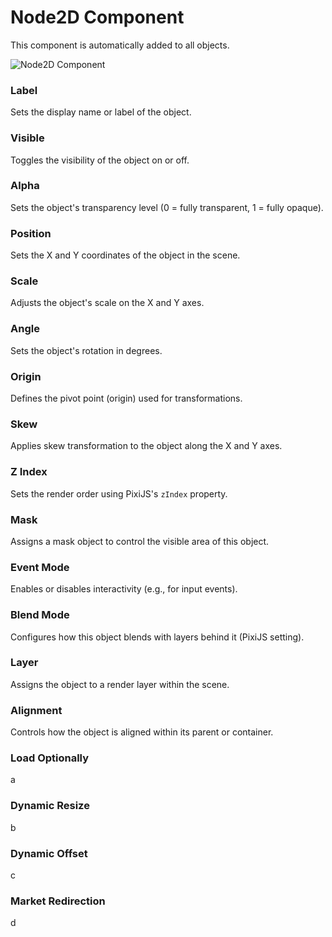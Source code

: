# Node2D Component


This component is automatically added to all objects.

<Image src="/studio-docs/components/node2d-component.png" alt="Node2D Component" width={400} height={600} className="pt-6" />

### Label

Sets the display name or label of the object.

### Visible

Toggles the visibility of the object on or off.

### Alpha

Sets the object's transparency level (0 = fully transparent, 1 = fully opaque).

### Position

Sets the X and Y coordinates of the object in the scene.

### Scale

Adjusts the object's scale on the X and Y axes.

### Angle

Sets the object's rotation in degrees.

### Origin

Defines the pivot point (origin) used for transformations.

### Skew

Applies skew transformation to the object along the X and Y axes.

### Z Index

Sets the render order using PixiJS's `zIndex` property.

### Mask

Assigns a mask object to control the visible area of this object.

### Event Mode

Enables or disables interactivity (e.g., for input events).

### Blend Mode

Configures how this object blends with layers behind it (PixiJS setting).

### Layer

Assigns the object to a render layer within the scene.

### Alignment

Controls how the object is aligned within its parent or container.

### Load Optionally

a

### Dynamic Resize

b

### Dynamic Offset

c

### Market Redirection

d